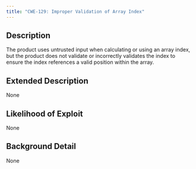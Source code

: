 ```yaml
---
title: "CWE-129: Improper Validation of Array Index"
---
```


## Description
The product uses untrusted input when calculating or using an array index, but the product does not validate or incorrectly validates the index to ensure the index references a valid position within the array.

## Extended Description
None

## Likelihood of Exploit
None

## Background Detail
None
        